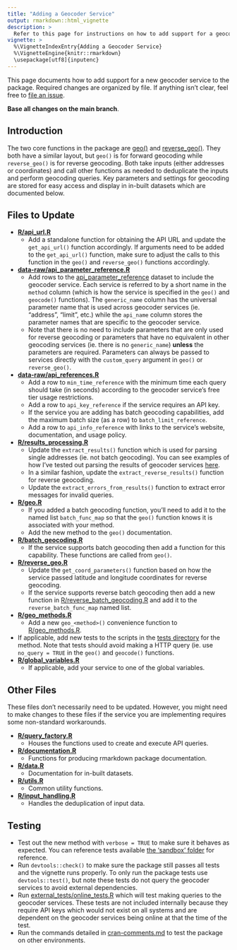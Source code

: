 ```yaml
---
title: "Adding a Geocoder Service"
output: rmarkdown::html_vignette
description: >
  Refer to this page for instructions on how to add support for a geocoder service to tidygeocoder.
vignette: >
  %\VignetteIndexEntry{Adding a Geocoder Service}
  %\VignetteEngine{knitr::rmarkdown}
  \usepackage[utf8]{inputenc}
---
```


This page documents how to add support for a new geocoder service to the package. Required changes are organized by file. If anything isn't clear, feel free to [file an issue](https://github.com/jessecambon/tidygeocoder/issues).

**Base all changes on the main branch**.

## Introduction

The two core functions in the package are [geo()](https://github.com/jessecambon/tidygeocoder/blob/master/R/geo.R) and [reverse_geo()](https://github.com/jessecambon/tidygeocoder/blob/master/R/reverse_geo.R). They both have a similar layout, but `geo()` is for forward geocoding while `reverse_geo()` is for reverse geocoding. Both take inputs (either addresses or coordinates) and call other functions as needed to deduplicate the inputs and perform geocoding queries. Key parameters and settings for geocoding are stored for easy access and display in in-built datasets which are documented below.

## Files to Update

* **[R/api_url.R](https://github.com/jessecambon/tidygeocoder/blob/master/R/api_url.R)**
    * Add a standalone function for obtaining the API URL and update the `get_api_url()` function accordingly. If arguments need to be added to the `get_api_url()` function, make sure to adjust the calls to this function in the `geo()` and `reverse_geo()` functions accordingly.
* **[data-raw/api_parameter_reference.R](https://github.com/jessecambon/tidygeocoder/blob/master/data-raw/api_parameter_reference.R)**
    * Add rows to the [api_parameter_reference](https://jessecambon.github.io/tidygeocoder/articles/tidygeocoder.html#api-reference) dataset to include the geocoder service. Each service is referred to by a short name in the `method` column (which is how the service is specified in the `geo()` and `geocode()` functions). The `generic_name` column has the universal parameter name that is used across geocoder services (ie. "address", "limit", etc.) while the `api_name` column stores the parameter names that are specific to the geocoder service. 
    * Note that there is no need to include parameters that are only used for reverse geocoding or parameters that have no equivalent in other geocoding services (ie. there is no `generic_name`) **unless** the parameters are required. Parameters can always be passed to services directly with the `custom_query` argument in `geo()` or `reverse_geo()`. 
* **[data-raw/api_references.R](https://github.com/jessecambon/tidygeocoder/blob/master/data-raw/api_references.R)**
   * Add a row to `min_time_reference` with the minimum time each query should take (in seconds) according to the geocoder service's free tier usage restrictions.
   * Add a row to `api_key_reference` if the service requires an API key.
   * If the service you are adding has batch geocoding capabilities, add the maximum batch size (as a row) to `batch_limit_reference`.
   * Add a row to `api_info_reference` with links to the service's website, documentation, and usage policy.
* **[R/results_processing.R](https://github.com/jessecambon/tidygeocoder/blob/master/R/results_processing.R)**
    * Update the `extract_results()` function which is used for parsing single addresses (ie. not batch geocoding). You can see examples of how I've tested out parsing the results of geocoder services [here](https://github.com/jessecambon/tidygeocoder/tree/master/sandbox/query_debugging).
    * In a similar fashion, update the `extract_reverse_results()` function for reverse geocoding.
    * Update the `extract_errors_from_results()` function to extract error messages for invalid queries.
* **[R/geo.R](https://github.com/jessecambon/tidygeocoder/blob/master/R/geo.R)**
    * If you added a batch geocoding function, you'll need to add it to the named list `batch_func_map` so that the `geo()` function knows it is associated with your method.
    * Add the new method to the `geo()` documentation.
* **[R/batch_geocoding.R](https://github.com/jessecambon/tidygeocoder/blob/master/R/batch_geocoding.R)**
    * If the service supports batch geocoding then add a function for this capability. These functions are called from `geo()`.
* **[R/reverse_geo.R](https://github.com/jessecambon/tidygeocoder/blob/master/R/reverse_geo.R)**
    * Update the `get_coord_parameters()` function based on how the service passed latitude and longitude coordinates for reverse geocoding.
    * If the service supports reverse batch geocoding then add a new function in [R/reverse_batch_geocoding.R](https://github.com/jessecambon/tidygeocoder/blob/master/R/reverse_batch_geocoding.R) and add it to the `reverse_batch_func_map` named list.
* **[R/geo_methods.R](https://github.com/jessecambon/tidygeocoder/blob/master/R/geo_methods.R)**
    * Add a new `geo_<method>()` convenience function to [R/geo_methods.R](https://github.com/jessecambon/tidygeocoder/blob/master/R/geo_methods.R).
* If applicable, add new tests to the scripts in the [tests directory](https://github.com/jessecambon/tidygeocoder/tree/master/tests/testthat) for the method. Note that tests should avoid making a HTTP query (ie. use `no_query = TRUE` in the `geo()` and `geocode()` functions.
* **[R/global_variables.R](https://github.com/jessecambon/tidygeocoder/blob/master/R/global_variables.R)**
    * If applicable, add your service to one of the global variables. 

## Other Files

These files don't necessarily need to be updated. However, you might need to make changes to these files if the service you are implementing requires some non-standard workarounds. 

* **[R/query_factory.R](https://github.com/jessecambon/tidygeocoder/blob/master/R/query_factory.R)**
    * Houses the functions used to create and execute API queries.
* **[R/documentation.R](https://github.com/jessecambon/tidygeocoder/blob/master/R/documentation.R)**
    * Functions for producing rmarkdown package documentation.
* **[R/data.R](https://github.com/jessecambon/tidygeocoder/blob/master/R/data.R)**
    * Documentation for in-built datasets.
* **[R/utils.R](https://github.com/jessecambon/tidygeocoder/blob/master/R/utils.R)**
    * Common utility functions.
* **[R/input_handling.R](https://github.com/jessecambon/tidygeocoder/blob/master/R/input_handling.R)**
    * Handles the deduplication of input data.

## Testing

* Test out the new method with `verbose = TRUE` to make sure it behaves as expected. You can reference tests available [the 'sandbox' folder](https://github.com/jessecambon/tidygeocoder/tree/master/sandbox) for reference. 
* Run `devtools::check()` to make sure the package still passes all tests and the vignette runs properly. To only run the package tests use `devtools::test()`, but note these tests do not query the geocoder services to avoid external dependencies.
* Run [external_tests/online_tests.R](https://github.com/jessecambon/tidygeocoder/blob/master/external_tests/online_tests.R) which will test making queries to the geocoder services. These tests are not included internally because they require API keys which would not exist on all systems and are dependent on the geocoder services being online at that the time of the test.
* Run the commands detailed in [cran-comments.md](https://github.com/jessecambon/tidygeocoder/blob/master/cran-comments.md) to test the package on other environments.